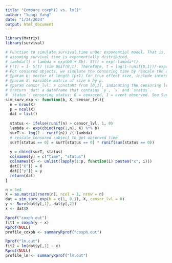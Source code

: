 ```yaml
---
title: "Compare coxph() vs. lm()"
author: "Yunqi Yang"
date: "1/24/2024"
output: html_document
---
```


```r
library(Matrix)
library(survival)
```


```r
# Function to simulate survival time under exponential model. That is,
# assuming survival time is exponentially distributed.
# lambda(t) = lambda = exp(b0 + Xb). S(t) = exp(-lambda*t),
# F(t) = 1- S(t) \sim Unif(0,1). Therefore, t = log(1-runif(0,1))/-exp(b0+Xb).
# For censored objects, we simulate the censoring time by rescale the actual survival time.
# @param b: vector of length (p+1) for true effect size, include intercept.
# @param X: variable matrix of size n by p.
# @param censor_lvl: a constant from [0,1], indicating the censoring level in the data.
# @return  dat: a dataframe that contains `y`, `x` and `status`.
# `status`: censoring status: 0 = censored, 1 = event observed. See Surv() in library(survival)
sim_surv_exp <- function(b, X, censor_lvl){
  n = nrow(X)
  p = ncol(X)
  dat = list()
  
  status <- ifelse(runif(n) > censor_lvl, 1, 0)
  lambda <- exp(cbind(rep(1,n), X) %*% b)
  surT <- log(1 - runif(n)) /(-lambda)
  # rescale censored subject to get observed time
  surT[status == 0] = surT[status == 0] * runif(sum(status == 0))
  
  y = cbind(surT, status)
  colnames(y) = c("time", "status")
  colnames(X) <- unlist(lapply(1:p, function(i) paste0("x", i)))
  dat[["X"]] = X
  dat[["y"]] = y
  return(dat)
}
```

```r
n = 5e4
X = as.matrix(rnorm(n), ncol = 1, nrow = n)
dat = sim_surv_exp(b = c(1, 0.1), X, censor_lvl = 0)
y <- Surv(dat$y[,1], dat$y[,2])
x <- dat$X
```

```r
Rprof("coxph.out")
fit1 = coxph(y ~ x)
Rprof(NULL)
profile_coxph <- summaryRprof("coxph.out")
```

```r
Rprof("lm.out")
fit2 = lm(dat$y[,1] ~ x)
Rprof(NULL)
profile_lm <- summaryRprof("lm.out")
```


